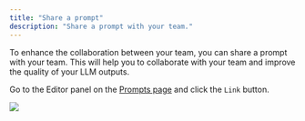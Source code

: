 ```yaml
---
title: "Share a prompt"
description: "Share a prompt with your team."
---
```


To enhance the collaboration between your team, you can share a prompt with your team. This will help you to collaborate with your team and improve the quality of your LLM outputs.

Go to the Editor panel on the [Prompts page](https://platform.keywordsai.co/platform/prompts) and click the `Link` button.

<Frame>
<img src="https://keywordsai-static.s3.us-east-1.amazonaws.com/docs/prompt/prompt-share.png" />
</Frame>

